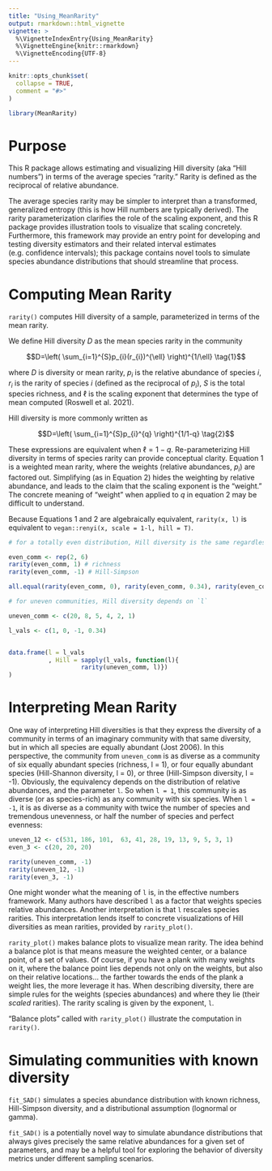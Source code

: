 ```yaml
---
title: "Using_MeanRarity"
output: rmarkdown::html_vignette
vignette: >
  %\VignetteIndexEntry{Using_MeanRarity}
  %\VignetteEngine{knitr::rmarkdown}
  %\VignetteEncoding{UTF-8}
---
```


```r
knitr::opts_chunk$set(
  collapse = TRUE,
  comment = "#>"
)
```
```r
library(MeanRarity)
```
# Purpose

This R package allows estimating and visualizing Hill diversity (aka "Hill
numbers") in terms of the average species "rarity." Rarity is defined as the 
reciprocal of relative abundance.

The average species rarity may be simpler to interpret than a transformed,
generalized entropy (this is how Hill numbers are typically derived). The rarity
parameterization clarifies the role of the
scaling exponent, and this R package provides illustration tools to visualize
that scaling concretely. Furthermore, this framework may provide an entry point
for developing and testing diversity estimators and their related interval
estimates (e.g. confidence intervals); this package contains novel tools to
simulate species abundance distributions that should streamline that process.

# Computing Mean Rarity
`rarity()` computes Hill diversity of a sample, parameterized in terms of the
mean rarity. 

We define Hill diversity $D$ as the mean species rarity in the community

$$D=\left( \sum_{i=1}^{S}p_{i}(r_{i})^{\ell} \right)^{1/\ell} \tag{1}$$

where $D$ is diversity or mean rarity, $p_{i}$ is the relative abundance of species $i$, $r_{i}$ is the rarity of species $i$ (defined as the reciprocal of $p_{i}$), $S$ is the total species richness, and $\ell$ is the scaling exponent that determines the type of mean computed (Roswell et al. 2021).

Hill diversity is more commonly written as 

$$D=\left( \sum_{i=1}^{S}p_{i}^{q} \right)^{1/1-q} \tag{2}$$ 

These expressions are equivalent when $\ell = 1-q$. Re-parameterizing Hill
diversity in terms of species rarity can provide conceptual clarity. Equation 1
is a weighted mean rarity, where the weights (relative abundances, $p_i$) are
factored out. Simplifying (as in Equation 2) hides the weighting by relative
abundance, and leads to the claim that the scaling exponent is the "weight." The
concrete meaning of "weight" when applied to $q$ in equation 2 may be difficult
to understand.

Because Equations 1 and 2 are algebraically equivalent, `rarity(x, l)` is
equivalent to `vegan::renyi(x, scale = 1-l, hill = T)`.



```r
# for a totally even distribution, Hill diversity is the same regardless of `l`

even_comm <- rep(2, 6)
rarity(even_comm, 1) # richness
rarity(even_comm, -1) # Hill-Simpson

all.equal(rarity(even_comm, 0), rarity(even_comm, 0.34), rarity(even_comm, 1))

# for uneven communities, Hill diversity depends on `l`

uneven_comm <- c(20, 8, 5, 4, 2, 1)

l_vals <- c(1, 0, -1, 0.34)


data.frame(l = l_vals
           , Hill = sapply(l_vals, function(l){
                    rarity(uneven_comm, l)})
)

```



# Interpreting Mean Rarity

One way of interpreting Hill diversities is that they express the diversity of a community in terms of an imaginary community with that same diversity, but in which all species are equally abundant (Jost 2006). In this perspective, the community from `uneven_comm` is as diverse as a community of six equally abundant species (richness, l = 1), or four equally abundant species (Hill-Shannon diversity, l = 0), or three (Hill-Simpson diversity, l = -1). Obviously, the equivalency depends on the distribution of relative abundances, and the parameter `l`. So when `l = 1`, this community is as diverse (or as species-rich) as any community with six species. When `l = -1`, it is as diverse as a community with twice the number of species and tremendous unevenness, or half the number of species and perfect evenness:

``` r
uneven_12 <- c(531, 186, 101,  63, 41, 28, 19, 13, 9, 5, 3, 1)
even_3 <- c(20, 20, 20)

rarity(uneven_comm, -1)
rarity(uneven_12, -1)
rarity(even_3, -1)

```


One might wonder what the meaning of `l` is, in the effective numbers framework. Many authors have described `l` as a factor that weights species relative abundances. Another interpretation is that `l` rescales species rarities. This interpretation lends itself to concrete visualizations of Hill diversities as mean rarities, provided by `rarity_plot()`.  

`rarity_plot()` makes balance plots to visualize mean rarity. The idea behind a balance plot is that means measure the weighted center, or a balance point, of a set of values. Of course, if you have a plank with many weights on it, where the balance point lies depends not only on the weights, but also on their relative locations... the farther towards the ends of the plank a weight lies, the more leverage it has. When describing diversity, there are simple rules for the weights (species abundances) and where they lie (their _scaled_ rarities). The rarity scaling is given by the exponent, `l`.  

"Balance plots" called with `rarity_plot()` illustrate the computation in 
`rarity()`. 

# Simulating communities with known diversity

`fit_SAD()` simulates a species abundance distribution with known richness,
Hill-Simpson diversity, and a distributional assumption (lognormal or gamma).


`fit_SAD()` is a potentially novel way to simulate abundance distributions that
always gives precisely the same relative abundances for a given set of
parameters, and may be a helpful tool for exploring the behavior of diversity
metrics under different sampling scenarios.


